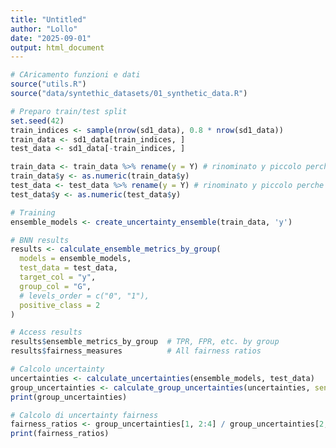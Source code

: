 ```yaml
---
title: "Untitled"
author: "Lollo"
date: "2025-09-01"
output: html_document
---
```


```r
# CAricamento funzioni e dati
source("utils.R")
source("data/syntethic_datasets/01_synthetic_data.R")
```

```r
# Preparo train/test split
set.seed(42)
train_indices <- sample(nrow(sd1_data), 0.8 * nrow(sd1_data))
train_data <- sd1_data[train_indices, ]
test_data <- sd1_data[-train_indices, ]
```

```r
train_data <- train_data %>% rename(y = Y) # rinominato y piccolo perche pacchetto stan richiede cosi
train_data$y <- as.numeric(train_data$y)
test_data <- test_data %>% rename(y = Y) # rinominato y piccolo perche pacchetto stan
test_data$y <- as.numeric(test_data$y)
```

```r
# Training
ensemble_models <- create_uncertainty_ensemble(train_data, 'y')
```

```r
# BNN results
results <- calculate_ensemble_metrics_by_group(
  models = ensemble_models,
  test_data = test_data,
  target_col = "y",
  group_col = "G", 
  # levels_order = c("0", "1"),
  positive_class = 2
)

# Access results
results$ensemble_metrics_by_group  # TPR, FPR, etc. by group
results$fairness_measures          # All fairness ratios
```

```r
# Calcolo uncertainty
uncertainties <- calculate_uncertainties(ensemble_models, test_data)
group_uncertainties <- calculate_group_uncertainties(uncertainties, sensitive_attr = "G")
print(group_uncertainties)

# Calcolo di uncertainty fairness
fairness_ratios <- group_uncertainties[1, 2:4] / group_uncertainties[2, 2:4]
print(fairness_ratios)
```

